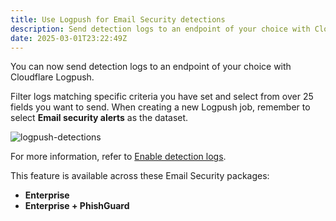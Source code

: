 ```yaml
---
title: Use Logpush for Email Security detections
description: Send detection logs to an endpoint of your choice with Cloudflare Logpush.
date: 2025-03-01T23:22:49Z
---
```


You can now send detection logs to an endpoint of your choice with Cloudflare Logpush. 

Filter logs matching specific criteria you have set and select from over 25 fields you want to send. When creating a new Logpush job, remember to select **Email security alerts** as the dataset. 

![logpush-detections](~/assets/images/changelog/email-security/Logpush-Detections.png)

For more information, refer to [Enable detection logs](/cloudflare-one/insights/logs/enable-logs/#enable-detection-logs). 

This feature is available across these Email Security packages: 

-  **Enterprise** 
-  **Enterprise + PhishGuard** 